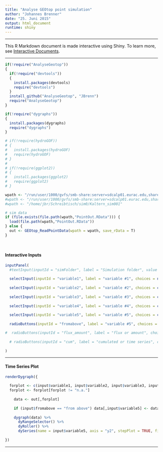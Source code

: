 ```yaml
---
title: "Analyse GEOtop point simulation"
author: "Johannes Brenner"
date: "25. Juni 2015"
output: html_document
runtime: shiny
---
```


***

This R Markdown document is made interactive using Shiny. To learn more, see [Interactive Documents](http://rmarkdown.rstudio.com/authoring_shiny.html).

***

```r

if(!require("AnalyseGeotop"))
{
  if(!require("devtools"))
  {
    install.packages(devtools)
    require("devtools")
  }
  install_github("AnalyseGeotop", "JBrenn")
  require("AnalyseGeotop")
}

if(!require("dygraphs"))
{
  install.packages(dygraphs)
  require("dygraphs")
}

# if(!require(hydroGOF))
# {
#   install.packages(hydroGOF)
#   require(hydroGOF)
# }
# 
# if(!require(ggplot2))
# {
#   install.packages(ggplot2)
#   require(ggplot2)
# }

wpath <- "/run/user/1000/gvfs/smb-share:server=sdcalp01.eurac.edu,share=data2/Simulations/Simulation_GEOtop_1_225_ZH/Vinschgau/SimTraining/BrJ/HiResAlp/1D/Montecini_pnt_1_225_B2_007/"
#wpath <- "/run/user/1000/gvfs/smb-share:server=sdcalp01.eurac.edu,share=data2/Simulations/Simulation_GEOtop_1_225_ZH/Vinschgau/SimTraining/BrJ/MonaLisa/1D/Kaltern/sim006"
#wpath <- "/home/jbr/Schreibtisch/sim0/Kaltern_sim001"

# sim data
if (file.exists(file.path(wpath,"PointOut.RData"))) {
  load(file.path(wpath,"PointOut.RData"))
} else {
  out <- GEOtop_ReadPointData(wpath = wpath, save_rData = T)
}

  
```

#### Interactive Inputs

```r
inputPanel(
  #textInput(inputId = "simFolder", label = "Simulation folder", value = "")
  
  selectInput(inputId = "variable1", label = "variable #1", choices = names(out), selected = "Tair.C."),
  
  selectInput(inputId = "variable2", label = "variable #2", choices = c("n.a.",names(out)), selected = "Tsurface.C."),
  
  selectInput(inputId = "variable3", label = "variable #3", choices = c("n.a.",names(out)), selected = "Tvegetation.C."),
  
  selectInput(inputId = "variable4", label = "variable #4", choices = c("n.a.",names(out)), selected = "Tcanopyair.C."),
  
  selectInput(inputId = "variable5", label = "variable #5", choices = c("n.a.",names(out)), selected = "PrainPsnow_over_canopy.mm."),
  
  radioButtons(inputId = "fromabove", label = "variable #5", choices = c("normal","from above"), selected = "from above", inline = FALSE)

#  radioButtons(inputId = "flux_amount", label = "flux or amount", choices = c("flux","amount"), selected = "flux", inline = FALSE)
  
  # radioButtons(inputId = "cum", label = "cumulated or time series", choices = c("time series","cumulated over time"), selected = "time series", inline = FALSE)
  
)

```

***

#### Time Series Plot



```r

renderDygraph({
  
  forplot <- c(input$variable1, input$variable2, input$variable3, input$variable4, input$variable5)
  forplot <- forplot[forplot != "n.a."]
    
    data <- out[,forplot] 
    
    if (input$fromabove == "from above") data[,input$variable5] <- data[,input$variable5] * (-1)
    
    dygraph(data) %>%
      dyRangeSelector() %>%
      dyRoller() %>%
      dySeries(name = input$variable5, axis = "y2", stepPlot = TRUE, fillGraph = TRUE)
 
})

```
  
***

 